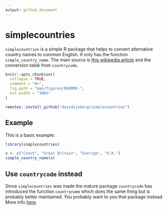 ```yaml
---
output: github_document
---
```


# simplecountries

<!-- badges: start -->
<!-- badges: end -->

`simplecountries` is a simple R package that helps to convert alternative country names to common English. It only has the function `simple_country_name`. The main source is  [this wikipedia article](https://en.wikipedia.org/wiki/List_of_alternative_country_names) and the conversion table from `countrycode`.

```r
knitr::opts_chunk$set(
  collapse = TRUE,
  comment = "#>",
  fig.path = "man/figures/README-",
  out.width = "100%"
)
```

``` r
remotes::install_github("davidsjoberg/simplecountries")
```

## Example

This is a basic example:

```r
library(simplecountries)

x <- c("Czech", "Great Britain", "Sverige", "U.K.")
simple_country_name(x)
```

## Use `countrycode` instead

Since `simplecountries` was made the mature package `countrycode` has introduced the function `countryname` which does the same thing but is probably better maintained. You probably want to you that package instead. More info [here](https://github.com/vincentarelbundock/countrycode).
